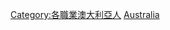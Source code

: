 {{Commonscat|Journalists from Australia}}

[[Category:各職業澳大利亞人|Category:各職業澳大利亞人]]
[[Category:各國記者|Australia]]